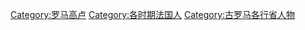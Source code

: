 [[Category:罗马高卢|Category:罗马高卢]]
[[Category:各时期法国人|Category:各时期法国人]]
[[Category:古罗马各行省人物|Category:古罗马各行省人物]]